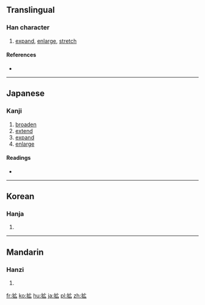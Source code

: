 {{also|擴}}
==Translingual==

===Han character===
{{Han char|rn=64|rad=手|as=05|sn=8|four=|canj=手戈戈 (QII)|ids=⿰[[手]][[広]]  }}

# [[expand]], [[enlarge]], [[stretch]]

====References====
* {{Han ref|kx=0427.161|dkj=11985|dj=0776.120|hdz=31857.021|uh=62E1|ud=25313}}

----

==Japanese==

===Kanji===
{{ja-kanji|grade=6|rs=手05}}

# [[broaden]]
# [[extend]]
# [[expand]]
# [[enlarge]]

====Readings====
* {{ja-readings|on=[[かく]] (kaku)|kun=[[ひろがる]] (hirogaru), [[ひろげる]] (hirogeru), [[ひろめる]] (hiromeru)}}

----

==Korean==

===Hanja===
{{ko-hanja|hangeul=[[확]], [[광]]|eumhun=|rv=hwak, gwang|mr=hwak, kwang|y=hwak, kwang}}

# {{defn|lang=ko|sort=手05}}

----

==Mandarin==

===Hanzi===
{{cmn-hanzi|pin=[[kuò]] ([[kuo4]])|wg=k'uo<sup>4</sup>}}

# {{defn|lang=cmn|sort=手05}}

[[fr:拡]]
[[ko:拡]]
[[hu:拡]]
[[ja:拡]]
[[pl:拡]]
[[zh:拡]]